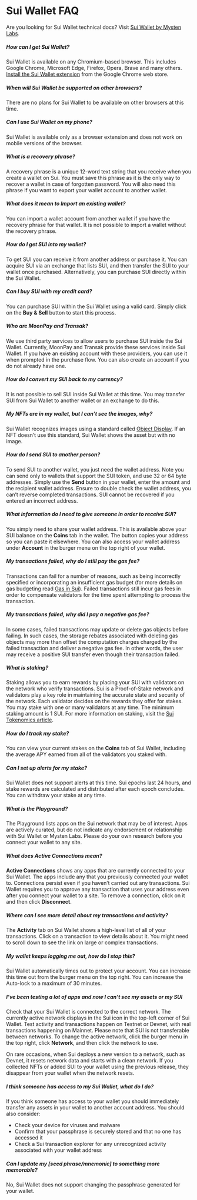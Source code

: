 # Sui Wallet FAQ

Are you looking for Sui Wallet technical docs? Visit [Sui Wallet by Mysten Labs](./).

##### How can I get Sui Wallet?

Sui Wallet is available on any Chromium-based browser. This includes Google Chrome, Microsoft Edge, Firefox, Opera, Brave and many others. [Install the Sui Wallet extension](https://chrome.google.com/webstore/detail/sui-wallet/opcgpfmipidbgpenhmajoajpbobppdil) from the Google Chrome web store.

##### When will Sui Wallet be supported on other browsers?

There are no plans for Sui Wallet to be available on other browsers at this time.

##### Can I use Sui Wallet on my phone?

Sui Wallet is available only as a browser extension and does not work on mobile versions of the browser.

##### What is a recovery phrase?

A recovery phrase is a unique 12-word text string that you receive when you create a wallet on Sui. You must save this phrase as it is the only way to recover a wallet in case of forgotten password. You will also need this phrase if you want to export your wallet account to another wallet.

##### What does it mean to Import an existing wallet?

You can import a wallet account from another wallet if you have the recovery phrase for that wallet. It is not possible to import a wallet without the recovery phrase.

##### How do I get SUI into my wallet?

To get SUI you can receive it from another address or purchase it. You can acquire SUI via an exchange that lists SUI, and then transfer the SUI to your wallet once purchased. Alternatively, you can purchase SUI directly within the Sui Wallet.

##### Can I buy SUI with my credit card?

You can purchase SUI within the Sui Wallet using a valid card. Simply click on the **Buy & Sell** button to start this process.

##### Who are MoonPay and Transak?

We use third party services to allow users to purchase SUI inside the Sui Wallet. Currently, MoonPay and Transak provide these services inside Sui Wallet. If you have an existing account with these providers, you can use it when prompted in the purchase flow. You can also create an account if you do not already have one.

##### How do I convert my SUI back to my currency?

It is not possible to sell SUI inside Sui Wallet at this time. You may transfer SUI from Sui Wallet to another wallet or an exchange to do this.

##### My NFTs are in my wallet, but I can’t see the images, why?

Sui Wallet recognizes images using a standard called [Object Display](https://docs.sui.io/build/sui-object-display). If an NFT doesn’t use this standard, Sui Wallet shows the asset but with no image.

##### How do I send SUI to another person?

To send SUI to another wallet, you just need the wallet address. Note you can send only to wallets that support the SUI token, and use 32 or 64 byte addresses. Simply use the **Send** button in your wallet, enter the amount and the recipient wallet address. Ensure to double check the wallet address, you can’t reverse completed transactions. SUI cannot be recovered if you entered an incorrect address.

##### What information do I need to give someone in order to receive SUI?

You simply need to share your wallet address. This is available above your SUI balance on the **Coins** tab in the wallet. The button copies your address so you can paste it elsewhere. You can also access your wallet address under **Account** in the burger menu on the top right of your wallet.

##### My transactions failed, why do I still pay the gas fee?

Transactions can fail for a number of reasons, such as being incorrectly specified or incorporating an insufficient gas budget (for more details on gas budgeting read [Gas in Sui](https://docs.sui.io/learn/tokenomics/gas-in-sui)). Failed transactions still incur gas fees in order to compensate validators for the time spent attempting to process the transaction.

##### My transactions failed, why did I pay a negative gas fee?

In some cases, failed transactions may update or delete gas objects before failing. In such cases, the storage rebates associated with deleting gas objects may more than offset the computation charges charged by the failed transaction and deliver a negative gas fee. In other words, the user may receive a positive SUI transfer even though their transaction failed.

##### What is staking?

Staking allows you to earn rewards by placing your SUI with validators on the network who verify transactions. Sui is a Proof-of-Stake network and validators play a key role in maintaining the accurate state and security of the network. Each validator decides on the rewards they offer for stakes. You may stake with one or many validators at any time. The minimum staking amount is 1 SUI. For more information on staking, visit the [Sui Tokenomics article](https://blog.sui.io/sui-delivers-infrastructure-friendly-tokenomics/).

##### How do I track my stake?

You can view your current stakes on the **Coins** tab of Sui Wallet, including the average APY earned from all of the validators you staked with.

##### Can I set up alerts for my stake?

Sui Wallet does not support alerts at this time. Sui epochs last 24 hours, and stake rewards are calculated and distributed after each epoch concludes. You can withdraw your stake at any time.

##### What is the Playground?

The Playground lists apps on the Sui network that may be of interest. Apps are actively curated, but do not indicate any endorsement or relationship with Sui Wallet or Mysten Labs. Please do your own research before you connect your wallet to any site.

##### What does Active Connections mean?

**Active Connections** shows any apps that are currently connected to your Sui Wallet. The apps include any that you previously connected your wallet to. Connections persist even if you haven’t carried out any transactions. Sui Wallet requires you to approve any transaction that uses your address even after you connect your wallet to a site. To remove a connection, click on it and then click **Disconnect**.

##### Where can I see more detail about my transactions and activity?

The **Activity** tab on Sui Wallet shows a high-level list of all of your transactions. Click on a transaction to view details about it. You might need to scroll down to see the link on large or complex transactions.

##### My wallet keeps logging me out, how do I stop this?

Sui Wallet automatically times out to protect your account. You can increase this time out from the burger menu on the top right. You can increase the Auto-lock to a maximum of 30 minutes.

##### I’ve been testing a lot of apps and now I can’t see my assets or my SUI

Check that your Sui Wallet is connected to the correct network. The currently active network displays in the Sui icon in the top-left corner of Sui Wallet. Test activity and transactions happen on Testnet or Devnet, with real transactions happening on Mainnet. Please note that SUI is not transferable between networks. To change the active network, click the burger menu in the top right, click **Network**, and then click the network to use.

On rare occasions, when Sui deploys a new version to a network, such as Devnet, it resets network data and starts with a clean network. If you collected NFTs or added SUI to your wallet using the previous release, they disappear from your wallet when the network resets.

##### I think someone has access to my Sui Wallet, what do I do?

If you think someone has access to your wallet you should immediately transfer any assets in your wallet to another account address. You should also consider:

- Check your device for viruses and malware
- Confirm that your passphrase is securely stored and that no one has accessed it
- Check a Sui transaction explorer for any unrecognized activity associated with your wallet address

##### Can I update my [seed phrase/mnemonic] to something more memorable?

No, Sui Wallet does not support changing the passphrase generated for your wallet.
